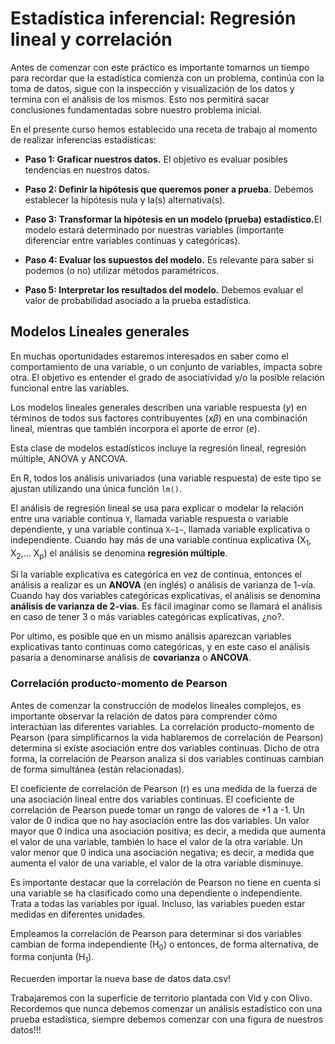 # Estadística inferencial: Regresión lineal y correlación

Antes de comenzar con este práctico es importante tomarnos un tiempo para recordar que la estadística comienza con un problema, continúa con la toma de datos, sigue con la inspección y visualización de los datos y termina con el análisis de los mismos. Esto nos permitirá sacar conclusiones fundamentadas sobre nuestro problema inicial.

En el presente curso hemos establecido una receta de trabajo al momento de realizar inferencias estadísticas:

* **Paso 1: Graficar nuestros datos.** El objetivo es evaluar posibles tendencias en nuestros datos.

* **Paso 2: Definir la hipótesis que queremos poner a prueba.** Debemos establecer la hipótesis nula y la(s) alternativa(s).

* **Paso 3: Transformar la hipótesis en un modelo (prueba) estadístico.**El modelo estará determinado por nuestras variables (importante diferenciar entre variables continuas y categóricas).

* **Paso 4: Evaluar los supuestos del modelo.** Es relevante para saber si podemos (o no) utilizar métodos paramétricos. 

* **Paso 5: Interpretar los resultados del modelo.** Debemos evaluar el valor de probabilidad asociado a la prueba estadística.

## Modelos Lineales generales
En muchas oportunidades estaremos interesados en saber como el comportamiento de una variable, o un conjunto de variables, impacta sobre otra. El objetivo es entender el grado de asociatividad y/o la posible relación funcional entre las variables.

Los modelos lineales generales describen una variable respuesta ($y$) en términos de todos sus factores contribuyentes ($xβ$) en una combinación lineal, mientras que también incorpora el aporte de error ($e$).

\begin{equation} 
  Y  = β_{0} + β_{1}X_{1} + e 
  (\#eq:ecuacion1)
\end{equation}

Esta clase de modelos estadísticos incluye la regresión lineal, regresión múltiple, ANOVA y ANCOVA.
 
En R, todos los análisis univariados (una variable respuesta) de este tipo se ajustan utilizando una única función `lm()`. 

El análisis de regresión lineal se usa para explicar o modelar la relación entre una variable continua `Y`, llamada variable respuesta o variable dependiente, y una variable continua `X~1~`, llamada variable explicativa o independiente. Cuando hay más de una variable continua explicativa (X~1~, X~2~,… X~p~) el análisis se denomina **regresión múltiple**.

Si la variable explicativa es categórica en vez de continua,  entonces el análisis a realizar es un **ANOVA** (en inglés) o análisis de varianza de 1-vía. Cuando hay dos variables categóricas explicativas, el análisis se denomina **análisis de varianza de 2-vías**. Es fácil imaginar como se llamará el análisis en caso de tener 3 o más variables categóricas explicativas, ¿no?.

Por ultimo, es posible que en un mismo análisis aparezcan variables explicativas tanto continuas como categóricas, y en este caso el análisis pasaría a denominarse análisis de **covarianza** o **ANCOVA**. 


### Correlación producto-momento de Pearson

Antes de comenzar la construcción de modelos lineales complejos, es importante observar la relación de datos para comprender cómo interactúan las diferentes variables. La correlación producto-momento de Pearson (para simplificarnos la vida hablaremos de correlación de Pearson)  determina si existe asociación entre dos variables continuas. Dicho de otra forma, la correlación de Pearson analiza si dos variables continuas cambian de forma simultánea (están relacionadas).

El coeficiente de correlación de Pearson (r) es una medida de la fuerza de una asociación lineal entre dos variables continuas. El coeficiente de correlación de Pearson puede tomar un rango de valores de +1 a -1. Un valor de 0 indica que no hay asociación entre las dos variables. Un valor mayor que 0 indica una asociación positiva; es decir, a medida que aumenta el valor de una variable, también lo hace el valor de la otra variable. Un valor menor que 0 indica una asociación negativa; es decir, a medida que aumenta el valor de una variable, el valor de la otra variable disminuye.

Es importante destacar que la correlación de Pearson no tiene en cuenta si una variable se ha clasificado como una dependiente o independiente. Trata a todas las variables por igual. Incluso, las variables pueden estar medidas en diferentes unidades.

Empleamos la correlación de Pearson para determinar si dos variables cambian de forma independiente (H~0~) o entonces, de forma alternativa, de forma conjunta (H~1~). 

Recuerden importar la nueva base de datos data.csv!

Trabajaremos con la superficie de territorio plantada con Vid y con Olivo. Recordemos que nunca debemos comenzar un análisis estadístico con una prueba estadística, siempre debemos comenzar con una figura de nuestros datos!!!

